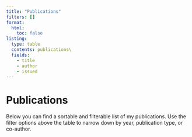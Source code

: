 ```yaml
---
title: "Publications"
filters: []
format: 
  html: 
    toc: false
listing:
  type: table
  contents: publications\
  fields:
    - title
    - author
    - issued
---
```


# Publications

Below you can find a sortable and filterable list of my publications. Use the filter options above the table to narrow down by year, publication type, or co-author.



<!-- ---
title: 'Publications'
toc: false
bibliography: publications.bib
bibliographystyle: ieee.csl
nocite: |
  @*
---

:::{#refs}
::: -->
